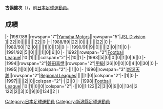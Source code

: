 {{Infobox football biography
|name=古俣健次
|image=
|fullname=古俣健次
|birth_date={{Birth date and age|1964|7|15}}
|cityofbirth=[[新潟縣|新潟縣]]
|countryofbirth=[[日本|日本]]
|position=[[中场|中场]]
|currentclub=
|years=1987-1995<br/>1996-1998
|clubs=[[磐田喜悅|Yamaha Motors/磐田喜悅]]<br/>[[新潟天鵝|新潟天鵝]]
|caps(goals)=
|nationalyears=
|nationalteam=
|nationalcaps(goals)=
}}
'''古俣健次'''（{{Bd|1964年|7月15日||}}），前[[日本|日本]][[足球|足球]][[運動員|運動員]]。

==成績==
{{Football player club statistics 1|YYN}}
{{Football player club statistics 2|JPN|YYN}}
|-
|1987/88||rowspan="7"|[[磐田喜悅|Yamaha Motors]]||rowspan="5"|[[Japan_Soccer_League|JSL Division 1]]||22||0||||||||||22||0
|-
|1988/89||22||0||||||||||22||0
|-
|1989/90||12||0||||||1||0||13||0
|-
|1990/91||9||0||||||2||0||11||0
|-
|1991/92||5||0||||||1||0||6||0
|-
|1992||rowspan="2"|[[Japan_Football_League|Football League]]||10||1||||||colspan="2"|-||10||1
|-
|1993||5||0||0||0||1||0||6||0
|-
|1994||rowspan="2"|[[磐田喜悅|磐田喜悅]]||rowspan="2"|[[日本職業足球甲級聯賽|甲級]]||26||0||0||0||4||0||30||0
|-
|1995||1||0||0||0||colspan="2"|-||1||0
|-
|1996||rowspan="3"|[[新潟天鵝|新潟天鵝]]||rowspan="2"|[[Japanese_Regional_Leagues|Regional Leagues]]||||||1||0||colspan="2"|-||1||0
|-
|1997||||||2||0||colspan="2"|-||2||0
|-
|1998||[[Japan_Football_League|Football League]]||10||1||0||0||colspan="2"|-||10||1
{{Football player club statistics 3|1|JPN}}122||2||3||0||9||0||134||2
{{Football player club statistics 5}}122||2||3||0||9||0||134||2
|}

{{Japan-sport-bio-stub}}
{{Soccer-player-stub}}
[[Category:日本足球運動員|Category:日本足球運動員]]
[[Category:新潟縣足球運動員|Category:新潟縣足球運動員]]